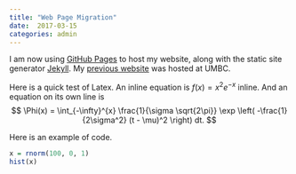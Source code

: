 ```yaml
---
title: "Web Page Migration"
date:  2017-03-15
categories: admin
---
```


I am now using [GitHub Pages](https://pages.github.com) to host my website, along with the static site generator [Jekyll](https://jekyllrb.com). My [previous website](http://www.umbc.edu/~araim1) was hosted at UMBC.

Here is a quick test of Latex. An inline equation is $f(x) = x^2 e^{-x}$ inline. And an equation on its own line is
$$
\Phi(x) =
\int_{-\infty}^{x} \frac{1}{\sigma \sqrt{2\pi}}
\exp \left( -\frac{1}{2\sigma^2} (t - \mu)^2 \right) dt.
$$

Here is an example of code.

```r
x = rnorm(100, 0, 1)
hist(x)
```
